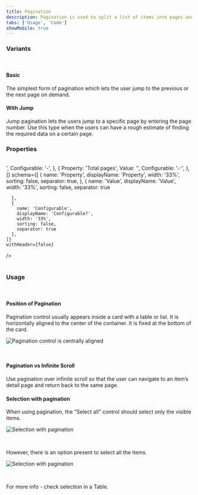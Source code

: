 ```yaml
---
title: Pagination
description: Pagination is used to split a list of items into pages and jump to the next/previous or a specific page for ease of navigation.
tabs: ['Usage', 'Code']
showMobile: true
---
```


### Variants

<br/>

#### Basic

The simplest form of pagination which lets the user jump to the previous or the next page on demand.

<Preview name='components-pagination-basic-pagination'/>

#### With Jump

Jump pagination lets the users jump to a specific page by entering the page number. Use this type when the users can have a rough estimate of finding the required data on a certain page.

<Preview name='components-pagination-pagination-with-jump'/>

### Properties

<br/>

<Card shadow='none'>
  <Table
    showMenu={false}
    separator={true}
    data={[
      {
        Property: 'Current page',
        Value: '<current-page>',
        Configurable: '-',
      },
      {
        Property: 'Total pages',
        Value: '<total-pages>',
        Configurable: '✅',
      },
    ]}
    schema={[
      {
        name: 'Property',
        displayName: 'Property',
        width: '33%',
        sorting: false,
        separator: true,
      },
      {
        name: 'Value',
        displayName: 'Value',
        width: '33%',
        sorting: false,
        separator: true
        
      },
      {
        name: 'Configurable',
        displayName: 'Configurable?',
        width: '33%',
        sorting: false,
        separator: true
      },
    ]}
    withHeader={false}
  />
</Card>
<br/>
<br/>


### Usage

<br/>

#### Position of Pagination

Pagination control usually appears inside a card with a table or list. It is horizontally aligned to the center of the container. It is fixed at the bottom of the card.

![Pagination control is centrally aligned](./images/pagination-1.png)

<br/>

#### Pagination vs Infinite Scroll

Use pagination over infinite scroll so that the user can navigate to an item’s detail page and return back to the same page.

#### Selection with pagination

When using pagination, the "Select all" control should select only the visible items. 

![Selection with pagination](./images/pagination-2.png)

<br/>

However, there is an option present to select all the items.

![Selection with pagination](./images/pagination-3.png)

<br/>

For more info - check selection in a Table.
